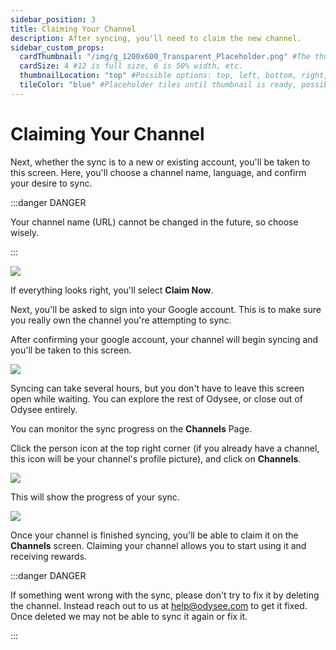 ---
sidebar_position: 3
title: Claiming Your Channel
description: After syncing, you'll need to claim the new channel.
sidebar_custom_props:
  cardThumbnail: "/img/g_1200x600_Transparent_Placeholder.png" #The thumbnail on the category card.
  cardSize: 4 #12 is full size, 6 is 50% width, etc.
  thumbnailLocation: "top" #Possible options: top, left, bottom, right, none
  tileColor: "blue" #Placeholder tiles until thumbnail is ready, possible options: blue, cream, darkpurple, lightpurple, mauve, orange, pink, none
---

# Claiming Your Channel

Next, whether the sync is to a new or existing account, you'll be taken to this screen. Here, you'll choose a channel name, language, and confirm your desire to sync.

:::danger DANGER

Your channel name (URL) cannot be changed in the future, so choose wisely.

:::

![](/img/en/category-sync2.png)

If everything looks right, you'll select **Claim Now**.

Next, you'll be asked to sign into your Google account. This is to make sure you really own the channel you're attempting to sync.

After confirming your google account, your channel will begin syncing and you'll be taken to this screen.

![](/img/en/category-sync3.png)

Syncing can take several hours, but you don't have to leave this screen open while waiting. You can explore the rest of Odysee, or close out of Odysee entirely.

You can monitor the sync progress on the **Channels** Page.

Click the person icon at the top right corner (if you already have a channel, this icon will be your channel's profile picture), and click on **Channels**.

![](/img/en/category-channels1.png)

This will show the progress of your sync.

![](/img/en/category-sync4.png)

Once your channel is finished syncing, you'll be able to claim it on the **Channels** screen. Claiming your channel allows you to start using it and receiving rewards.

:::danger DANGER

If something went wrong with the sync, please don't try to fix it by deleting the channel. Instead reach out to us at help@odysee.com to get it fixed. Once deleted we may not be able to sync it again or fix it.

:::